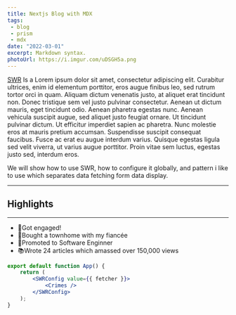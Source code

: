 ```yaml
---
title: Nextjs Blog with MDX
tags: 
 - blog
 - prism
 - mdx
date: "2022-03-01"
excerpt: Markdown syntax.
photoUrl: https://i.imgur.com/uDSGH5a.png
---
```


[SWR](https://swr.now.sh/) Is a 
Lorem ipsum dolor sit amet, consectetur adipiscing elit. Curabitur ultrices, enim id elementum porttitor, eros augue finibus leo, sed rutrum tortor orci in quam. Aliquam dictum venenatis justo, at aliquet erat tincidunt non. Donec tristique sem vel justo pulvinar consectetur. Aenean ut dictum mauris, eget tincidunt odio. Aenean pharetra egestas nunc. Aenean vehicula suscipit augue, sed aliquet justo feugiat ornare. Ut tincidunt pulvinar dictum. Ut efficitur imperdiet sapien ac pharetra. Nunc molestie eros at mauris pretium accumsan. Suspendisse suscipit consequat faucibus. Fusce ac erat eu augue interdum varius. Quisque egestas ligula sed velit viverra, ut varius augue porttitor. Proin vitae sem luctus, egestas justo sed, interdum eros.


We will show how to use SWR, how to configure it globally, and pattern i like to use which separates data fetching form data display.

<Youtube id="PwxyO55VZuY" />

***


## Highlights


***

* 💍Got engaged!
* 🏡Bought a townhome with my fiancée
* 🚀Promoted to Software Enginner
* 📚Wrote 24 articles which amassed over 150,000 views


```jsx 
export default function App() {
    return (
        <SWRConfig value={{ fetcher }}>
            <Crimes />
        </SWRConfig>
    );
}
```